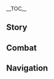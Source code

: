 {{CharacterTabs}}
{{LanguageTabs}}
{{Stub|1={{Meta/VO|tl=1|rm=1|Chinese}}}}
__TOC__
==Story==
{{VO
|character               = {{ROOTPAGENAME}}
|language                = zh
|language_s              = zh
|language_t              = zh-tw
|name_s                  = 迪希雅
|name_t                  = 迪希雅

<!-- Hello -->
|vo_01_01_title_s        = 初次见面…
|vo_01_01_title_t        = 初次見面…
|vo_01_01_subtitle       = Hello
|vo_01_01_file           = VO_{language}{character} Hello.ogg
|vo_01_01_tx_s           = 我叫迪希雅，就是你想要雇佣的那位佣兵。你有什么委托？打架？护送？无论是什么事，只要开口就行。
|vo_01_01_tx_t           = 我叫迪希雅，就是{{MC|你|妳}}想要雇傭的那位傭兵。{{MC|你|妳}}有什麼委託？打架？護送？無論是什麼事，只要開口就行。
|vo_01_01_rm             = 
|vo_01_01_tl             = 

<!-- Chats -->
|vo_02_01_title_s        = 闲聊・佣兵
|vo_02_01_title_t        = 閒聊・傭兵
|vo_02_01_subtitle       = Chat: Mercenaries
|vo_02_01_file           = VO_{language}{character} Chat - Mercenaries.ogg
|vo_02_01_tx_s           = 你问佣兵的工作原则？嗯…很简单，谁出的钱多，就给谁办事。
|vo_02_01_tx_t           = {{MC|你|妳}}問傭兵的工作原則？嗯…很簡單，誰出的錢多，就為誰辦事。
|vo_02_01_rm             = 
|vo_02_01_tl             = 

|vo_02_02_title_s        = 闲聊・沙漠
|vo_02_02_title_t        = 閒聊・沙漠
|vo_02_02_subtitle       = Chat: Desert
|vo_02_02_file           = VO_{language}{character} Chat - Desert.ogg
|vo_02_02_tx_s           = 沙漠是个难相处的对手，但至少它足够光明磊落，把所有艰险挑战都放在台面上给你看。
|vo_02_02_tx_t           = 沙漠是個難相處的對手，但至少它足夠光明磊落，把所有艱險挑戰都放在檯面上給你看。
|vo_02_02_rm             = 
|vo_02_02_tl             = 

|vo_02_03_title_s        = 闲聊・我们的人
|vo_02_03_title_t        = 閒聊・我們的人
|vo_02_03_subtitle       = Chat: My People
|vo_02_03_file           = VO_{language}{character} Chat - My People.ogg
|vo_02_03_tx_s           = 我们的人已经习惯了沙漠…但我还是希望他们在某天能够告别风沙，在某处绿洲更愉快地生活。
|vo_02_03_tx_t           = 我們的人已經習慣了沙漠…但我還是希望他們在某天能夠告別風沙，在某處綠洲更愉快地生活。
|vo_02_03_rm             = 
|vo_02_03_tl             = 

<!-- Weather -->
|vo_03_01_title_s        = 下雨的时候…
|vo_03_01_title_t        = 下雨的時候…
|vo_03_01_subtitle       = When It Rains
|vo_03_01_file           = VO_{language}{character} When It Rains.ogg
|vo_03_01_tx_s           = 听佣兵团里的老人说，沙漠里偶尔也会下雨，而且雨势比这猛烈得多。
|vo_03_01_tx_t           = 聽傭兵團裡的老人說，沙漠裡偶爾也會下雨，而且雨勢比這猛烈得多。
|vo_03_01_rm             = 
|vo_03_01_tl             = 

|vo_03_02_title_s        = 打雷的时候…
|vo_03_02_title_t        = 打雷的時候…
|vo_03_02_subtitle       = When Thunder Strikes
|vo_03_02_file           = VO_{language}{character} When Thunder Strikes.ogg
|vo_03_02_tx_s           = 这雷鸣声可够大的…可以掩盖住很多声音。
|vo_03_02_tx_t           = 這雷鳴聲可真大…可以掩蓋住很多聲音。
|vo_03_02_rm_s           = 
|vo_03_02_rm_t           = 
|vo_03_02_tl             = 

|vo_03_03_title_s        = 下雪的时候…
|vo_03_03_title_t        = 下雪的時候…
|vo_03_03_subtitle       = When It Snows
|vo_03_03_file           = VO_{language}{character} When It Snows.ogg
|vo_03_03_tx_s           = 呼…这里简直比夜晚的沙漠还冷。
|vo_03_03_tx_t           = 呼…這裡簡直比夜晚的沙漠還冷。
|vo_03_03_rm             = 
|vo_03_03_tl             = 

|vo_03_04_title_s        = 阳光很好…
|vo_03_04_title_t        = 陽光很好…
|vo_03_04_subtitle       = When the Sun Is Out
|vo_03_04_file           = VO_{language}{character} When the Sun Is Out.ogg
|vo_03_04_tx_s           = 天气很好，要是我手里的活也能轻松点就好喽。
|vo_03_04_tx_t           = 天氣很好，要是我的工作也能輕鬆點就好囉。
|vo_03_04_rm_s           = 
|vo_03_04_rm_t           = 
|vo_03_04_tl             = 

|vo_03_05_title_s        = 刮大风了…
|vo_03_05_title_t        = 刮大風了…
|vo_03_05_subtitle       = When the Wind Is Blowing
|vo_03_05_file           = VO_{language}{character} When the Wind Is Blowing.ogg
|vo_03_05_tx_s           = 起风了，我们去下风口扎营比较安全。
|vo_03_05_tx_t           = 起風了，我們去下風口紮營比較安全。
|vo_03_05_rm             = 
|vo_03_05_tl             = 

|vo_03_06_title_s        = 在沙漠的时候…
|vo_03_06_title_t        = 在沙漠的時候…
|vo_03_06_subtitle       = In the Desert
|vo_03_06_file           = VO_{language}{character} In the Desert.ogg
|vo_03_06_tx_s           = 跟紧我，不要乱走，沙漠可不会对任何人留情。
|vo_03_06_tx_t           = 跟緊我，不要亂走，沙漠可不會對任何人留情。
|vo_03_06_rm             = 
|vo_03_06_tl             = 

<!-- Greetings -->
|vo_04_01_title_s        = 早上好…
|vo_04_01_title_t        = 早安…
|vo_04_01_subtitle       = Good Morning
|vo_04_01_file           = VO_{language}{character} Good Morning.ogg
|vo_04_01_tx_s           = 你看起来精神不错，那我们等会就拔营出发吧。
|vo_04_01_tx_t           = {{MC|你|妳}}看起來精神不錯，那我們等會就拔營出發吧。
|vo_04_01_rm             = 
|vo_04_01_tl             = 

|vo_04_02_title_s        = 中午好…
|vo_04_02_title_t        = 午安…
|vo_04_02_subtitle       = Good Afternoon
|vo_04_02_file           = VO_{language}{character} Good Afternoon.ogg
|vo_04_02_tx_s           = 已经中午了…等我找到合适的位置，就可以搭灶做饭了。
|vo_04_02_tx_t           = 已經中午了…等我找到合適的位置，就可以搭灶做飯了。
|vo_04_02_rm             = 
|vo_04_02_tl             = 

|vo_04_03_title_s        = 晚上好…
|vo_04_03_title_t        = 晚上好…
|vo_04_03_subtitle       = Good Evening
|vo_04_03_file           = VO_{language}{character} Good Evening.ogg
|vo_04_03_tx_s           = 这么晚了你还在工作？真是比我们佣兵都辛苦啊。
|vo_04_03_tx_t           = 這麼晚了{{MC|你|妳}}還在工作？真是比我們傭兵都辛苦啊。
|vo_04_03_rm             = 
|vo_04_03_tl             = 

|vo_04_04_title_s        = 晚安…
|vo_04_04_title_t        = 晚安…
|vo_04_04_subtitle       = Good Night
|vo_04_04_file           = VO_{language}{character} Good Night.ogg
|vo_04_04_tx_s           = 时间不早了，今夜的值守就交给我，你快去休息吧。
|vo_04_04_tx_t           = 時間不早了，今夜的值守就交給我，{{MC|你|妳}}快去休息吧。
|vo_04_04_rm             = 
|vo_04_04_tl             = 

<!-- About -->
|vo_05_01_title_s        = 关于{name_s}自己・镀金旅团
|vo_05_01_title_t        = 關於{name_t}自己・鍍金旅團
|vo_05_01_subtitle       = About {character}: The Eremites
|vo_05_01_file           = VO_{language}{character} About {character} - The Eremites.ogg
|vo_05_01_tx_s           = 镀金旅团只是一个「头衔」，任何须弥的佣兵都可以自称为「镀金旅团」的一员。有些佣兵就用这头衔来唬骗外地人。哼，拜这帮人所赐，现在「镀金旅团」的名号已经越来越招人厌了。
|vo_05_01_tx_t           = 鍍金旅團只是一個「頭銜」，任何須彌的傭兵都可以自稱為「鍍金旅團」的一員。有些傭兵就用這頭銜來蒙混外地人。哼，拜這幫人所賜，現在「鍍金旅團」的名號已經越來越招人厭了。
|vo_05_01_rm             = 
|vo_05_01_tl             = 

|vo_05_02_title_s        = 关于{name_s}自己・老爹
|vo_05_02_title_t        = 關於{name_t}自己・老爹
|vo_05_02_subtitle       = About {character}: Dad
|vo_05_02_quest          = Lionsblood
|vo_05_02_friendship     = 4
|vo_05_02_file           = VO_{language}{character} About {character} - Dad.ogg
|vo_05_02_tx_s           = 库塞拉…他是个吊儿郎当，喜欢装模作样的佣兵。是他从沙漠里救了我，又用尽全力，将他一切能够给予我的东西，都给了我。<br />但正是因为他，我才能成长为现在的我。
|vo_05_02_tx_t           = 庫塞拉…他是個吊兒啷噹，喜歡裝模作樣的傭兵。是他從沙漠裡救了我，又用盡全力，將他一切能夠給予我的東西，都給了我。<br />但正是因為他，我才能成長為現在的我。
|vo_05_02_rm_s           = 
|vo_05_02_rm_t           = 
|vo_05_02_tl             = 

<!-- About Us -->
|vo_06_01_title_s        = 关于我们・伟大事迹
|vo_06_01_title_t        = 關於我們・偉大事蹟
|vo_06_01_subtitle       = About Us: Great Deeds
|vo_06_01_quest          = Lionsblood
|vo_06_01_file           = VO_{language}{character} About Us - Great Deeds.ogg
|vo_06_01_tx_s           = 你最近可是大显身手啊，我所在的佣兵团里都有不少人一直在讲你的事迹，甚至还有几个人来问我，能不能向你引见一下他们。
|vo_06_01_tx_t           = {{MC|你|妳}}最近可是大顯身手啊，我所在的傭兵團裡都有不少人一直在講{{MC|你|妳}}的事蹟，甚至還有幾個人來問我，能不能向{{MC|你|妳}}引薦一下他們。
|vo_06_01_rm             = 
|vo_06_01_tl             = 

|vo_06_02_title_s        = 关于我们・战友
|vo_06_02_title_t        = 關於我們・戰友
|vo_06_02_subtitle       = About Us: Comrades-in-Arms
|vo_06_02_quest          = Akasha Pulses, the Kalpa Flame Rises
|vo_06_02_friendship     = 6
|vo_06_02_file           = VO_{language}{character} About Us - Comrades-in-Arms.ogg
|vo_06_02_tx_s           = 朋友？嗯…我们一起经历了那么多事，共同闯过了那么多场战斗，用「朋友」来形容我们之间的关系，总感觉有点轻飘飘的。<br />我想想…不如，用「战友」吧，这种感情只能从并肩的战斗中锤炼而出，是最不可动摇的东西。
|vo_06_02_tx_t           = 朋友？嗯…我們一起經歷了那麼多事，共同闖過了那麼多場戰鬥，用「朋友」來形容我們之間的關係，總感覺有點輕飄飄的。<br />我想想…不如，用「戰友」吧，這種感情只能從並肩的戰鬥中錘煉而出，是最不可動搖的東西。
|vo_06_02_rm_s           = 
|vo_06_02_rm_t           = 
|vo_06_02_tl             = 

<!-- Miscellany I -->
|vo_07_01_title_s        = 关于「神之眼」…
|vo_07_01_title_t        = 關於「神之眼」…
|vo_07_01_subtitle       = About the [[Vision]]
|vo_07_01_quest          = Lionsblood
|vo_07_01_friendship     = 4
|vo_07_01_file           = VO_{language}{character} About the Vision.ogg
|vo_07_01_tx_s           = 「神之眼」给我带来了什么？嗯…老实说，比起战斗时的便利，这枚「神之眼」更大的作用，是让更多的佣兵慕名而来加入「炽光猎兽」。
|vo_07_01_tx_t           = 「神之眼」給我帶來了什麼？嗯…老實說，比起戰鬥時的便利，這顆「神之眼」更大的作用，是讓更多的傭兵慕名而來加入「熾光獵獸」。
|vo_07_01_rm             = 
|vo_07_01_tl             = 

|vo_07_02_title_s        = 有什么想要分享…
|vo_07_02_title_t        = 有什麼想要分享…
|vo_07_02_subtitle       = Something to Share
|vo_07_02_quest          = Lionsblood
|vo_07_02_file           = VO_{language}{character} Something to Share.ogg
|vo_07_02_tx_s           = 你知道枣椰吗？我小时候最喜欢吃这种果子。但老爹完全不知道拆枣椰的方法，就拿着刀胡乱地戳来戳去，把里面的果肉都弄得乱七八糟，完全没办法下口吃。最后只能把果肉都刮下来，混在牛奶里，勉强给我当做粥来吃。<br />我有时候也会怀念这种粥的味道，还有那个拆枣椰都能拆得手忙脚乱的老爹。
|vo_07_02_tx_t           = {{MC|你|妳}}知道棗椰嗎？我小時候最喜歡吃這種果子。但老爹完全不知道拆棗椰的方法，就拿著刀胡亂地戳來戳去，把裡面的果肉都弄得亂七八糟，完全沒辦法吃下肚。最後只能把果肉都刮下來，混在牛奶裡，勉強給我當做粥來吃。<br />我有時候也會懷念這種粥的味道，還有那個拆棗椰都能拆得手忙腳亂的老爹。
|vo_07_02_rm             = 
|vo_07_02_tl             = 

|vo_07_03_title_s        = 感兴趣的见闻…
|vo_07_03_title_t        = 感興趣的見聞…
|vo_07_03_subtitle       = Interesting Things
|vo_07_03_file           = VO_{language}{character} Interesting Things.ogg
|vo_07_03_tx_s           = 在一些人眼里，啃食残骸的赤鹫是带来死亡与灾厄的生物。但在我看来，这些翱翔在沙海之上的鹫鸟，有着最热烈的生命力。<br />不知道当它们从天空往下俯瞰时，大赤沙海会是一个什么模样。
|vo_07_03_tx_t           = 在一些人眼裡，啃食殘骸的赤鷲是帶來死亡與災厄的生物。但在我看來，這些翱翔在沙海之上的鷲鳥，有著最熱烈的生命力。<br />不知道當牠們從天空往下俯瞰時，大赤沙海會是一個什麼模樣。
|vo_07_03_rm             = 
|vo_07_03_tl             = 

<!-- About Others -->
|vo_08_01_title_s        = 关于提纳里…
|vo_08_01_title_t        = 關於提納里…
|vo_08_01_subtitle       = About [[Tighnari]]
|vo_08_01_friendship     = 4
|vo_08_01_file           = VO_{language}{character} About Tighnari.ogg
|vo_08_01_tx_s           = 哈哈哈，你别说，我还真的差点和这位巡林官做成过一笔生意。之前我经人介绍，要做他进沙漠考察时的向导。不过后来不知道为什么这单生意取消了，我记得…好像是这位巡林官实在耐不住热，还是其他什么原因来着。
|vo_08_01_tx_t           = 哈哈哈，{{MC|你|妳}}別說，我還真的差點和這位巡林官做成過一筆生意。之前我經人介紹，要當他進沙漠考察時的嚮導。不過後來不知道為什麼這單生意取消了，我記得…好像是這位巡林官實在太怕熱，還是其他什麼原因來著。
|vo_08_01_rm             = 
|vo_08_01_tl             = 

|vo_08_02_title_s        = 关于小吉祥草王…
|vo_08_02_title_t        = 關於小吉祥草王…
|vo_08_02_subtitle       = About [[Lesser Lord Kusanali]]
|vo_08_02_quest          = Akasha Pulses, the Kalpa Flame Rises
|vo_08_02_friendship     = 4
|vo_08_02_file           = VO_{language}{character} About Lesser Lord Kusanali.ogg
|vo_08_02_tx_s           = 哼，我之前还以为，教令院里顶多是有一群自私自利的鬣狗在蝇营狗苟，结果…居然还有这么几匹喂不熟的白眼狼在作乱。依我看，那位小吉祥草王真是慈悲得有些过头了，对付这种劣兽，最好是连骨头都锤碎掉！就这么放他们去林子里歇着，真是太便宜他们了。
|vo_08_02_tx_t           = 哼，我之前還以為，教令院裡頂多是有一群自私自利的鬣狗在蠅營狗苟，結果…居然還有這麼幾匹餵不熟的白眼狼在作亂。依我看，那位小吉祥草王真是有點慈悲過頭了，對付這種劣獸，最好是連骨頭都錘碎掉！就這麼放他們進森林裡歇息，真是太便宜他們了。
|vo_08_02_rm_s           = 
|vo_08_02_rm_t           = 
|vo_08_02_tl             = 

|vo_08_03_title_s        = 关于坎蒂丝…
|vo_08_03_title_t        = 關於坎蒂絲…
|vo_08_03_subtitle       = About [[Candace]]
|vo_08_03_quest          = Akasha Pulses, the Kalpa Flame Rises
|vo_08_03_friendship     = 4
|vo_08_03_file           = VO_{language}{character} About Candace.ogg
|vo_08_03_tx_s           = 你说坎蒂丝啊，她什么都好，就是性子犟得和驮兽一样。我和她说了好多次，别老是绷着弦，偶尔也要给自己放个假，比如去须弥城里逛逛，买点漂亮衣服首饰…但她总是说不放心村子，拒绝了我好多次。唉，实在不行，下次我帮她守村子，然后再拜托团里的妹子们带她进城玩玩好了。
|vo_08_03_tx_t           = {{MC|你|妳}}說坎蒂絲啊，她什麼都好，就是個性強得和馱獸一樣。我和她說了好多次，別老是繃著弦，偶爾也要給自己放個假，比如去須彌城裡逛逛，買點漂亮衣服首飾…但她總是說不放心村子，拒絕了我好多次。唉，實在不行，下次我幫她守村子，然後再拜託團裡的女孩們帶她進城玩玩好了。
|vo_08_03_rm             = 
|vo_08_03_tl             = 

|vo_08_04_title_s        = 关于艾尔海森…
|vo_08_04_title_t        = 關於艾爾海森…
|vo_08_04_subtitle       = About [[Alhaitham]]
|vo_08_04_quest          = Akasha Pulses, the Kalpa Flame Rises
|vo_08_04_friendship     = 4
|vo_08_04_file           = VO_{language}{character} About Alhaitham.ogg
|vo_08_04_tx_s           = 他曾经邀请我过去教令院任职，但我过不惯那种死水一潭般的生活，就拒绝了。不过这位书记官说话时那种七拐八绕，又夹枪带棒的腔调，倒是很符合我对教令院学者的印象…
|vo_08_04_tx_t           = 他曾經邀請我過去教令院任職，但我過不慣那種死氣沉沉的生活，就拒絕了。不過這位書記官說話時那種七拐八繞，又夾槍帶棒的腔調，倒是很符合我對教令院學者的印象…
|vo_08_04_rm_s           = 
|vo_08_04_rm_t           = 
|vo_08_04_tl             = 

|vo_08_05_title_s        = 关于赛诺…
|vo_08_05_title_t        = 關於賽諾…
|vo_08_05_subtitle       = About [[Cyno]]
|vo_08_05_friendship     = 4
|vo_08_05_file           = VO_{language}{character} About Cyno.ogg
|vo_08_05_tx_s           = 那位「大风纪官」？是个雷厉风行的狠角色，处理某些事情的方法，也挺对我胃口的。
|vo_08_05_tx_t           = 那位「大風紀官」？是個雷厲風行的狠角色，處理某些事情的方法，也挺對我胃口的。
|vo_08_05_rm             = 
|vo_08_05_tl             = 

|vo_08_06_title_s        = 关于妮露…
|vo_08_06_title_t        = 關於妮露…
|vo_08_06_subtitle       = About [[Nilou]]
|vo_08_06_quest          = Akasha Pulses, the Kalpa Flame Rises
|vo_08_06_friendship     = 4
|vo_08_06_file           = VO_{language}{character} About Nilou.ogg
|vo_08_06_tx_s           = 解决了那件事之后，妮露也能更加自由地跳舞了吧。哦她上次还说，要把自己用的香粉捎一份给我，但我经常在外面奔波，就只能让她先送去坎蒂丝那里。唔…我也该找个时间过去看看了。
|vo_08_06_tx_t           = 解決了那件事之後，妮露也能更加自由地跳舞了吧。哦她上次還說，要把自己用的香粉帶一份給我，但我經常在外面奔波，就只能請她先送去坎蒂絲那裡。唔…我也該找個時間過去看看了。
|vo_08_06_rm             = 
|vo_08_06_tl             = 

|vo_08_07_title_s        = 关于…
|vo_08_07_title_t        = 關於…
|vo_08_07_subtitle       = About [[Dori]]
|vo_08_07_friendship     = 4
|vo_08_07_file           = VO_{language}{character} About Dori.ogg
|vo_08_07_tx_s           = 那个商人啊。据说她那里什么都有得卖，只是价钱贵了点？哈哈，那我还挺希望和她见几面的，毕竟…有些佣兵需要的东西，在市场上真是拿钱都买不到啊。
|vo_08_07_tx_t           = 那個商人啊。據說她那裡什麼都有得賣，只是價錢貴了點？哈哈，那我還挺希望和她見幾面的，畢竟…有些傭兵需要的東西，在市場上真是拿錢都買不到啊。
|vo_08_07_rm_s           = 
|vo_08_07_rm_t           = 
|vo_08_07_tl             = 

|vo_08_08_title_s        = 关于…
|vo_08_08_title_t        = 關於…
|vo_08_08_subtitle       = About [[Layla]]
|vo_08_08_friendship     = 4
|vo_08_08_file           = VO_{language}{character} About Layla.ogg
|vo_08_08_tx_s           = 那个成天迷迷糊糊的小丫头啊，我有印象。之前我在沙漠边缘的一个绿洲碰见过她，她好像是跟着教令院的什么队伍来观察星象，不过我也没有太留意。啥？坎蒂丝…星空的使者…这都什么乱七八糟的？这丫头不会还没睡醒吧。
|vo_08_08_tx_t           = 那個成天迷迷糊糊的小丫頭啊，我有印象。之前我在沙漠邊緣的一個綠洲碰見過她，她好像是跟著教令院的什麼隊伍來觀察星象，不過我也沒有太留意。啥？坎蒂絲…星空的使者…什麼跟什麼？亂七八糟的，這丫頭不會還沒睡醒吧。
|vo_08_08_rm_s           = 
|vo_08_08_rm_t           = 
|vo_08_08_tl             = 

<!-- More About -->
|vo_09_01_title_s        = 想要了解{name_s}・其一
|vo_09_01_title_t        = 想要瞭解{name_t}・其一
|vo_09_01_subtitle       = More About {character}: I
|vo_09_01_file           = VO_{language}{character} More About {character} - 01.ogg
|vo_09_01_tx_s           = 我自小就在佣兵团里生活，玩具是木刀木剑，认识的人要么是佣兵，要么准备做佣兵，就连吃饭的木碗都是团里的人拿刀削出来的木碗。在这种环境下长大，要是我不做佣兵反而有点奇怪，对吧？
|vo_09_01_tx_t           = 我從小就在傭兵團裡生活，玩具是木刀木劍，認識的人要嘛是傭兵，要嘛準備做傭兵，就連吃飯的木碗都是團裡的人拿刀削出來的木碗。在這種環境下長大，要是我不做傭兵反而有點奇怪，對吧？
|vo_09_01_rm             = 
|vo_09_01_tl             = 

|vo_09_02_title_s        = 想要了解{name_s}・其二
|vo_09_02_title_t        = 想要瞭解{name_t}・其二
|vo_09_02_subtitle       = More About {character}: II
|vo_09_02_friendship     = 3
|vo_09_02_file           = VO_{language}{character} More About {character} - 02.ogg
|vo_09_02_tx_s           = 我是哪里人？这我可不知道，我从来都没想过这方面的问题。但硬要说的话，我一直生活在沙漠里，应该算是「沙漠这边」的人吧。
|vo_09_02_tx_t           = 我是哪裡人？這我可不知道，我從來都沒想過這方面的問題。但硬要說的話，我一直生活在沙漠裡，應該算是「沙漠這邊」的人吧。
|vo_09_02_rm             = 
|vo_09_02_tl             = 

|vo_09_03_title_s        = 想要了解{name_s}・其三
|vo_09_03_title_t        = 想要瞭解{name_t}・其二
|vo_09_03_subtitle       = More About {character}: III
|vo_09_03_friendship     = 4
|vo_09_03_file           = VO_{language}{character} More About {character} - 03.ogg
|vo_09_03_tx_s           = 佣兵的工作可不容易，先不说接受的委托难度如何，更让人头疼的是完成委托后如何让客户迅速地结清钱款。教令院结钱最爽快，冒险家协会其次，结钱最不爽快的是那些做货物贸易的商人，他们总是说自己的资金正在周转，暂时拿不出多少现钱，让我再等等。<br />嘁，拿不出钱，那他们车上那么多货是怎么来的？
|vo_09_03_tx_t           = 傭兵的工作可不容易，先不說接受的委託難度如何，更讓人頭疼的是完成委託後如何讓客戶迅速地結清錢款。教令院結清最爽快，冒險家協會其次，結錢最不爽快的是那些做貨物貿易的商人，他們總是說自己的資金正在周轉，暫時拿不出多少現錢，要我再等等。<br />呿，拿不出錢，那他們車上那麼多貨是怎麼來的？
|vo_09_03_rm             = 
|vo_09_03_tl             = 

|vo_09_04_title_s        = 想要了解{name_s}・其四
|vo_09_04_title_t        = 想要瞭解{name_t}・其四
|vo_09_04_subtitle       = More About {character}: IV
|vo_09_04_quest          = Akasha Pulses, the Kalpa Flame Rises
|vo_09_04_friendship     = 5
|vo_09_04_file           = VO_{language}{character} More About {character} - 04.ogg
|vo_09_04_tx_s           = 在之前那件事过后，教令院对于我们的态度也有了改变，据说还推出了一大堆帮助沙漠子民的条款。呃，那一大堆文件我是看不懂了，我只希望「防沙壁」从今往后只隔绝风沙，不要再阻断希望。
|vo_09_04_tx_t           = 在之前那件事過後，教令院對於我們的態度也有了改變，據說還推出了一大堆幫助沙漠子民的條款。呃，那一大堆文件我看不太懂，我只希望「防沙壁」從今往後只隔絕風沙，不要再阻斷希望。
|vo_09_04_rm_s           = 
|vo_09_04_rm_t           = 
|vo_09_04_tl             = 

|vo_09_05_title_s        = 想要了解{name_s}・其五
|vo_09_05_title_t        = 想要瞭解{name_t}・其五
|vo_09_05_subtitle       = More About {character}: V
|vo_09_05_friendship     = 6
|vo_09_05_file           = VO_{language}{character} More About {character} - 05.ogg
|vo_09_05_tx_s           = 大部分佣兵的抱负就是扬名立万，他们不断地接受高难度的委托，赚取财富和名声。有的人幸运地活下来，成为了传奇，有些人就在沙漠里默默无闻的消失。<br />但我可没有那么「远大」的抱负，我只想要保护周围的人，让他们能安心地生活，这就足够了。要是能再赚点钱，那就更好了，哈哈。
|vo_09_05_tx_t           = 大部分傭兵的抱負就是揚名立萬，他們不斷地接受高難度的委託，賺取財富和名聲。有的人幸運地活下來，成為了傳奇，有些人就在沙漠裡默默無聞的消失。<br />但我可沒有那麼「遠大」的抱負，我只想要保護周圍的人，讓他們能安心地生活，這就足夠了。要是能再賺點錢，那就更好了，哈哈。
|vo_09_05_rm             = 
|vo_09_05_tl             = 

<!-- Miscellany II -->
|vo_10_01_title_s        = {name_s}的爱好…
|vo_10_01_title_t        = {name_t}的愛好…
|vo_10_01_subtitle       = {character}'s Hobbies
|vo_10_01_file           = VO_{language}{character} Hobbies.ogg
|vo_10_01_tx_s           = 我有空的时候，最喜欢打理我的「妆匣」。里面的香粉和粉刷可都是我花大价钱收来的，你瞧瞧这粉质，多细腻啊！不管是流了汗，还是淋了雨，妆都不会花。哼哼，真是一分钱一分货。
|vo_10_01_tx_t           = 我有空的時候，最喜歡打理我的「妝匣」。裡面的香粉和粉刷可都是我花大錢收購來的，{{MC|你|妳}}看看這粉質，多細膩啊！不管是流了汗，還是淋了雨，妝都不會花。哼哼，真是一分錢一分貨。
|vo_10_01_rm             = 
|vo_10_01_tl             = 

|vo_10_02_title_s        = {name_s}的烦恼…
|vo_10_02_title_t        = {name_t}的煩惱…
|vo_10_02_subtitle       = {character}'s Troubles
|vo_10_02_quest          = Lionsblood
|vo_10_02_file           = VO_{language}{character} Troubles.ogg
|vo_10_02_tx_s           = 又有几笔委托的钱款没结清，还有几个兄弟执行委托的时候闯了祸…唉，我明明不是团里的一把手，为什么还要操心这种事？
|vo_10_02_tx_t           = 又有幾筆委託的錢款沒結清，還有幾個兄弟執行委託的時候闖了禍…唉，我明明不是團裡的一把手，為什麼還要操心這種事？
|vo_10_02_rm             = 
|vo_10_02_tl             = 

|vo_10_03_title_s        = 喜欢的食物…
|vo_10_03_title_t        = 喜歡的食物…
|vo_10_03_subtitle       = Favorite Food
|vo_10_03_file           = VO_{language}{character} Favorite Food.ogg
|vo_10_03_tx_s           = 那当然是「枣椰蜜糖」了，既容易携带，味道又好。
|vo_10_03_tx_t           = 那當然是「棗椰蜜糖」了，既容易攜帶，味道又好。
|vo_10_03_rm             = 
|vo_10_03_tl             = 

|vo_10_04_title_s        = 讨厌的食物…
|vo_10_04_title_t        = 討厭的食物…
|vo_10_04_subtitle       = Least Favorite Food
|vo_10_04_file           = VO_{language}{character} Least Favorite Food.ogg
|vo_10_04_tx_s           = 可别让我吃那种味道很苦的东西，我可受不了。
|vo_10_04_tx_t           = 可別讓我吃那種味道很苦的東西，我可受不了。
|vo_10_04_rm             = 
|vo_10_04_tl             = 

<!-- Receiving a Gift -->
|vo_11_01_title_s        = 收到赠礼・其一
|vo_11_01_title_t        = 收到贈禮・其一
|vo_11_01_subtitle       = Receiving a Gift: I
|vo_11_01_file           = VO_{language}{character} Receiving a Gift - 01.ogg
|vo_11_01_tx_s           = 这道菜味道真不错！再多吃几口的话，我说不定以后就吃不下那些干粮啦。
|vo_11_01_tx_t           = 這道菜味道真不錯！再多吃幾口的話，我說不定以後就吃不下那些乾糧啦。
|vo_11_01_rm             = 
|vo_11_01_tl             = 

|vo_11_02_title_s        = 收到赠礼・其二
|vo_11_02_title_t        = 收到贈禮・其二
|vo_11_02_subtitle       = Receiving a Gift: II
|vo_11_02_file           = VO_{language}{character} Receiving a Gift - 02.ogg
|vo_11_02_tx_s           = 唔，如果当做干粮来看的话，味道还是不错的。
|vo_11_02_tx_t           = 唔，如果當做乾糧來看的話，味道還是不錯的。
|vo_11_02_rm             = 
|vo_11_02_tl             = 

|vo_11_03_title_s        = 收到赠礼・其三
|vo_11_03_title_t        = 收到贈禮・其三
|vo_11_03_subtitle       = Receiving a Gift: III
|vo_11_03_file           = VO_{language}{character} Receiving a Gift - 03.ogg
|vo_11_03_tx_s           = 至少…至少能填饱肚子，能安全填饱肚子的食物就是好食物！哈哈…
|vo_11_03_tx_t           = 至少…至少能填飽肚子，能安全填飽肚子的食物就是好食物！哈哈…
|vo_11_03_rm             = 
|vo_11_03_tl             = 

<!-- Birthday -->
|vo_12_01_title_s        = 生日…
|vo_12_01_title_t        = 生日…
|vo_12_01_subtitle       = Birthday
|vo_12_01_file           = VO_{language}{character} Birthday.ogg
|vo_12_01_tx_s           = 生日快乐！摸摸你的兜，礼物已经放在里面了。怎么做到的？一点佣兵的小把戏而已。先别管这些了，我在兰巴德酒馆已经订了一桌上好的酒席，咱们赶紧过去吧。嗯？放心，我没有让团里的其他人过来，这帮人吵吵嚷嚷的只会起哄，好不容易过个生日，我来陪你就够了，走吧走吧。
|vo_12_01_tx_t           = 生日快樂！摸摸{{MC|你|妳}}的兜，禮物已經放在裡面了。怎麼做到的？一點傭兵的小把戲罷了。先別管這些了，我在蘭巴德酒館已經訂了一桌上好的酒席，我們趕緊過去吧。嗯？放心，我沒有讓團裡的其他人過來，這幫人吵吵鬧鬧的只會起哄，好不容易過個生日，我來陪{{MC|你|妳}}就夠了，走吧走吧。
|vo_12_01_rm             = 
|vo_12_01_tl             = 

<!-- Feelings About Ascension -->
|vo_13_01_title_s        = 突破的感受・起
|vo_13_01_title_t        = 突破的感受・起
|vo_13_01_subtitle       = Feelings About Ascension: Intro
|vo_13_01_ascension      = 1
|vo_13_01_file           = VO_{language}{character} Feelings About Ascension - 01.ogg
|vo_13_01_tx_s           = 哦？力量真的在成长。
|vo_13_01_tx_t           = 哦？力量真的在成長。
|vo_13_01_rm             = 
|vo_13_01_tl             = 

|vo_13_02_title_s        = 突破的感受・承
|vo_13_02_title_t        = 突破的感受・承
|vo_13_02_subtitle       = Feelings About Ascension: Building Up
|vo_13_02_ascension      = 2
|vo_13_02_file           = VO_{language}{character} Feelings About Ascension - 02.ogg
|vo_13_02_tx_s           = 感觉不错啊，这样挥起剑也来更有力了。
|vo_13_02_tx_t           = 感覺不錯啊，這樣揮起劍也來更有力了。
|vo_13_02_rm             = 
|vo_13_02_tl             = 

|vo_13_03_title_s        = 突破的感受・转
|vo_13_03_title_t        = 突破的感受・轉
|vo_13_03_subtitle       = Feelings About Ascension: Climax
|vo_13_03_ascension      = 4
|vo_13_03_file           = VO_{language}{character} Feelings About Ascension - 03.ogg
|vo_13_03_tx_s           = 这种力量…真想立刻去试试手，不然我们俩直接来过几招吧？
|vo_13_03_tx_t           = 這種力量…真想立刻去試試看，不然我們兩個直接來過幾招吧？
|vo_13_03_rm_s           = 
|vo_13_03_rm_t           = 
|vo_13_03_tl             = 

|vo_13_04_title_s        = 突破的感受・合
|vo_13_04_title_t        = 突破的感受・合
|vo_13_04_subtitle       = Feelings About Ascension: Conclusion
|vo_13_04_ascension      = 6
|vo_13_04_file           = VO_{language}{character} Feelings About Ascension - 04.ogg
|vo_13_04_tx_s           = 没想到我居然还能有这样的成长，这都多亏了你。接下来有什么委托吗？无论是什么委托，只要你开口，我就会和你同行。
|vo_13_04_tx_t           = 沒想到我居然還能有這樣的成長，這都多虧了{{MC|你|妳}}。接下來有什麼委託嗎？無論是什麼委託，只要{{MC|你|妳}}開口，我就會和{{MC|你|妳}}同行。
|vo_13_04_rm             = 
|vo_13_04_tl             = 
}}

==Combat==
{{Combat VO
|character              = {{ROOTPAGENAME}}
|language               = zh

<!-- Elemental Skill -->
|skill_1_tx_s           = 开打吧！
|skill_1_tx_t           = 開打吧！
|skill_1_rm             = Kāidǎ ba!
|skill_1_tl             = Let the fight begin!
|skill_2_tx_s           = 不用留情。
|skill_2_tx_t           = 不用留情。
|skill_2_rm_s           = Bùyòng liúqíng.
|skill_2_tl             = No need for mercy.
|skill_3_tx_s           = 一起上！
|skill_3_tx_t           = 一起上！
|skill_3_rm             = Yīqǐ shàng!
|skill_3_tl             = We're up!
|skill_4_file           = Elemental Skill 1 04,Elemental Skill 1 05,Elemental Skill 1 06

<!-- Elemental Burst -->
|burst_1_tx_s           = 你撑得住吗？
|burst_1_tx_t           = 你撐得住嗎？
|burst_1_rm             = Nǐ chēndézhù ma?
|burst_1_tl             = Can you handle this?
|burst_2_tx_s           = 在这，打垮你！
|burst_2_tx_t           = 在這，打垮你！
|burst_2_rm             = Zài zhè, dǎkuǎ nǐ!
|burst_2_tl             = I'll defeat you right here!
|burst_3_tx_s           = 把牙咬紧点！
|burst_3_tx_t           = 把牙咬緊點！
|burst_3_rm             = Bā yá yǎojǐn diǎn!
|burst_3_tl             = You better clench your teeth!


<!-- Sprint Start -->
|sprint-s_1_file        = Sprint Start 01,Sprint Start 02,Sprint Start 03

<!-- Sprint End 
|sprint-e_1_file        = Sprint End 01,Sprint End 02,Sprint End 03
-->
<!-- Deploying Wind Glider -->
|glider_1_file          = Deploying Wind Glider 01,Deploying Wind Glider 02,Deploying Wind Glider 03

<!-- Opening Treasure Chest -->
|chest_1_tx_s           = 居然还有意外收获…
|chest_1_tx_t           = 居然還有意外收穫…
|chest_1_rm             = Jūrán háiyǒu yìwài shōuhuò...
|chest_1_tl             = An unexpectedly good find...
|chest_2_tx_s           = 哈哈哈，这个不错啊。
|chest_2_tx_t           = 哈哈哈，這個不錯啊。
|chest_2_rm             = Hahaha, zhège bùcuò a.
|chest_2_tl             = Hahaha, this isn't half bad.
|chest_3_tx_s           = 也许能卖个好价钱。
|chest_3_tx_t           = 也許能賣個好價錢。
|chest_3_rm             = Yěxǔ néng màige hǎo jiàqián.
|chest_3_tl             = Maybe we can sell this for a good price.

<!-- Low HP -->
|low-hp_1_tx_s          = 哼…有点本事！
|low-hp_1_tx_t          = 哼…有點本事！
|low-hp_1_rm            = Heng... Yǒudiǎn běnshì!
|low-hp_1_tl            = Hmph... You're not too bad!
|low-hp_2_tx_s          = 该动真格的了！
|low-hp_2_tx_t          = 該動真格的了！
|low-hp_2_rm            = Gāi dòng zhēngé de le!
|low-hp_2_tl            = Time to get serious!
|low-hp_3_tx_s          = 这不是正好？
|low-hp_3_tx_t          = 這不是正好？
|low-hp_3_rm            = Zhè bùshì zhènghǎo?
|low-hp_3_tl            = Isn't this just perfect?

<!-- Ally at Low HP -->
|ally-low-hp_1_tx_s     = 稳住！别慌张！
|ally-low-hp_1_tx_t     = 穩住！別慌張！
|ally-low-hp_1_rm       = Wěnzhù! Bié jǐnzhāng!
|ally-low-hp_1_tl       = Hold steady! Don't panic!
|ally-low-hp_2_tx_s     = 退后，让我来！
|ally-low-hp_2_tx_t     = 退後，讓我來！
|ally-low-hp_2_rm       = Tuìhòu, ràng wǒ lái!
|ally-low-hp_2_tl       = Retreat! Allow me!

<!-- Fallen -->
|fallen_1_tx_s          = 这下…糟了…
|fallen_1_tx_t          = 這下…糟了…
|fallen_1_rm            = Zhèxià... zāole...
|fallen_1_tl            = This isn't... good...
|fallen_2_tx_s          = 真是…大意了…
|fallen_2_tx_t          = 真是…大意了…
|fallen_2_rm            = Zhēnshì... dàyìle...
|fallen_2_tl            = I was... too careless...
|fallen_3_tx_s          = 佣兵的…宿命…
|fallen_3_tx_t          = 傭兵的…宿命…
|fallen_3_rm            = Yōngbīng de... sùmìng...
|fallen_3_tl            = The fate of... a mercenary...

<!-- Light Hit Taken -->
|hit-l_1_file           = Light Hit Taken 02
|hit-l_1_tx_s           = 小花招！
|hit-l_1_tx_t           = 小花招！
|hit-l_1_rm             = Xiǎo huāzhāo!
|hit-l_1_tl             = Just a party trick!
|hit-l_2_file           = Light Hit Taken 01,Light Hit Taken 03,Light Hit Taken 04,Light Hit Taken 05,Light Hit Taken 06

<!-- Heavy Hit Taken -->
|hit-h_1_tx_s           = 有两下子…
|hit-h_1_tx_t           = 有兩下子…
|hit-h_1_rm             = Yǒu liǎngxiàzi...
|hit-h_1_tl             = You've got some tricks up your sleeve, huh...
|hit-h_2_file           = Heavy Hit Taken 02,Heavy Hit Taken 03,Heavy Hit Taken 04,Heavy Hit Taken 05,Heavy Hit Taken 06

<!-- Joining Party-->
|join_1_tx_s            = 你说了算。
|join_1_tx_t            = 你說了算。
|join_1_rm              = Nǐ shuōle suàn.
|join_1_tl              = Whatever you say goes.
|join_2_tx_s            = 有什么委托吗？
|join_2_tx_t            = 有什麼委託嗎？
|join_2_rm              = Yǒu shénme wěituō ma?
|join_2_tl              = Any tasks for me?
|join_3_tx_s            = 该开始干活了。
|join_3_tx_t            = 該開始幹活了。
|join_3_rm              = Gāi kāishǐ gànhuóle.
|join_3_tl              = Time to get to work.

<!-- Character Idles -->
|idle_1_file            = Standby 01
|idle_1_actual_tx       = 
|idle_2_actual_tx       = 

<!-- Light Attack -->
|atk-l_1_file           = Light Attack 01,Light Attack 02,Light Attack 03,Light Attack 04,Light Attack 05,Light Attack 06,Light Attack 07

<!-- Mid Attack -->
|atk-m_1_file           = Mid Attack 01,Mid Attack 02,Mid Attack 03

<!-- Heavy Attack -->
|atk-h_1_file           = Heavy Attack 01,Heavy Attack 02,Heavy Attack 03

<!-- Climbing -->
|climb_1_file           = Climbing 01,Climbing 02,Climbing 03

<!-- Climbing Breath -->
|climb-b_1_file         = Climbing Breath 01,Climbing Breath 02,Climbing Breath 03

<!-- Jumping -->
|jump_1_file            = Jumping 01,Jumping 02,Jumping 03,Jumping 04,Jumping 05
}}

==Navigation==
{{Character Navbox|type=playable|link type=vo-zh}}
